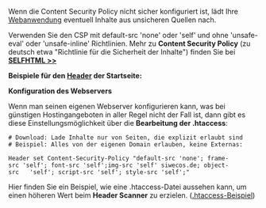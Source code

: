Wenn die Content Security Policy nicht sicher konfiguriert ist, lädt Ihre [[Webanwendung]] eventuell Inhalte aus unsicheren Quellen nach. 

Verwenden Sie den CSP mit default-src 'none' oder 'self' und ohne 'unsafe-eval' oder 'unsafe-inline' Richtlinien. Mehr zu '''Content Security Policy''' (zu deutsch etwa "Richtlinie für die Sicherheit der Inhalte") finden Sie bei '''[https://wiki.selfhtml.org/wiki/Sicherheit/Content_Security_Policy SELFHTML >>]'''

'''Beispiele für den [[Header/DE|Header]] der Startseite:'''

 <meta http-equiv="Content-Security-Policy" content="default-src 'self'; script-src 'self'">
 <meta http-equiv="X-Content-Security-Policy" content="default-src 'self'; script-src 'self'">
 <meta http-equiv="X-WebKit-CSP" content="default-src 'self'; script-src 'self'">

'''Konfiguration des Webservers'''

Wenn man seinen eigenen Webserver konfigurieren kann, was bei günstigen Hostingangeboten in aller Regel nicht der Fall ist, dann gibt es diese Einstellungsmöglichkeit über die '''Bearbeitung der .htaccess''':

 # Download: Lade Inhalte nur von Seiten, die explizit erlaubt sind
 # Beispiel: Alles von der eigenen Domain erlauben, keine Externas:

 Header set Content-Security-Policy "default-src 'none'; frame-src 'self'; font-src 'self';img-src 'self' siwecos.de; object-src   'self'; script-src 'self'; style-src 'self';"

Hier finden Sie ein Beispiel, wie eine .htaccess-Datei aussehen kann, um einen höheren Wert beim '''Header Scanner''' zu erzielen.
([[Htaccess/DE|.htaccess-Beispiel]])
